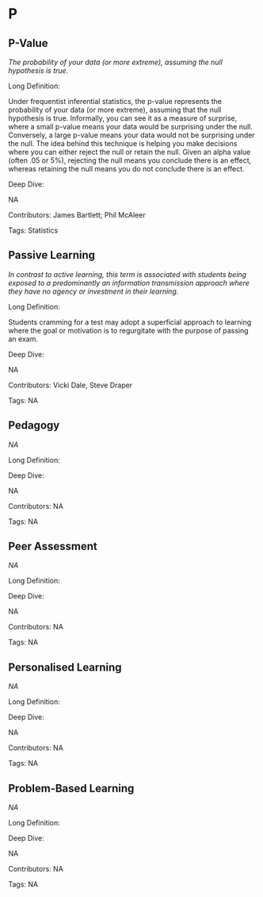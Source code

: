 #  P 
 
## P-Value

<dfn>The probability of your data (or more extreme), assuming the null hypothesis is true.</dfn>

Long Definition: 

Under frequentist inferential statistics, the p-value represents the probability of your data (or more extreme), assuming that the null hypothesis is true. Informally, you can see it as a measure of surprise, where a small p-value means your data would be surprising under the null. Conversely, a large p-value means your data would not be surprising under the null. The idea behind this technique is helping you make decisions where you can either reject the null or retain the null. Given an alpha value (often .05 or 5%), rejecting the null means you conclude there is an effect, whereas retaining the null means you do not conclude there is an effect.











Deep Dive:

NA

Contributors: James Bartlett; Phil McAleer

Tags: Statistics
 
## Passive Learning

<dfn>In contrast to active learning, this term is associated with students being exposed to a predominantly an information transmission approach where they have no agency or investment in their learning.</dfn>

Long Definition: 

Students cramming for a test may adopt a superficial approach to learning where the goal or motivation is to regurgitate with the purpose of passing an exam.











Deep Dive:

NA

Contributors: Vicki Dale, Steve Draper

Tags: NA
 
## Pedagogy

<dfn>NA</dfn>

Long Definition: 













Deep Dive:

NA

Contributors: NA

Tags: NA
 
## Peer Assessment

<dfn>NA</dfn>

Long Definition: 













Deep Dive:

NA

Contributors: NA

Tags: NA
 
## Personalised Learning

<dfn>NA</dfn>

Long Definition: 













Deep Dive:

NA

Contributors: NA

Tags: NA
 
## Problem-Based Learning

<dfn>NA</dfn>

Long Definition: 













Deep Dive:

NA

Contributors: NA

Tags: NA
